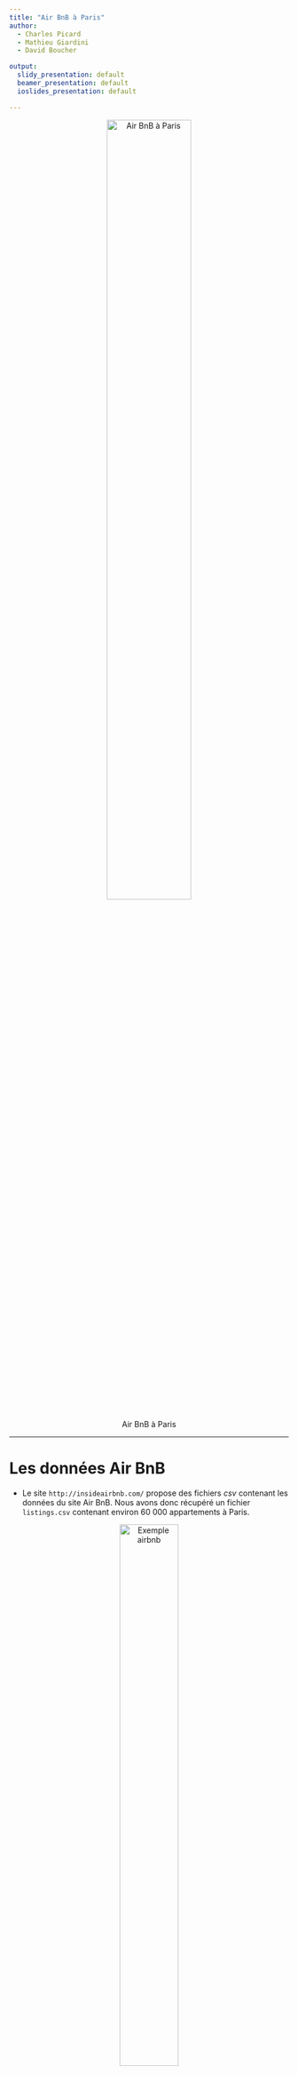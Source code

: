 ```yaml
---
title: "Air BnB à Paris"
author:
  - Charles Picard
  - Mathieu Giardini
  - David Boucher

output:
  slidy_presentation: default
  beamer_presentation: default
  ioslides_presentation: default

---
```


<center>
![Air BnB à Paris](./images/slide0.jpg){width=60%}
</center>

---

# Les données Air BnB

* Le site `http://insideairbnb.com/` propose des fichiers _csv_ contenant les données du site Air BnB. Nous avons donc récupéré un fichier `listings.csv` contenant environ 60 000 appartements à Paris.

<center>
![Exemple airbnb](./images/slide_airbnb2.PNG){width=50%}
</center>

---

# Nettoyage du fichier csv

* Pour cela :
  * Filtrage sur le code postal afin de n'avoir que du 75 ; vérification du code postal afin qu'il n'ait que 5 chiffres
  * Conversions de certaines valeurs avec renommage des champs si nécessaire.
  * Conversion des données de date en date au sens R.
  * Les appartements dont les prix ne sont pas fournis ou hors norme sont supprimés.

<center>
![data airbnb](./images/slide_airbnb.PNG){width=80%}
</center>
---

# Les monuments de Paris

* Peut-être que les locataires sont intéressés par une proximité entre leur location et les monuments parisiens...

  * Un peu de scrapbooking sur le site http://monumentsdeparis.net/ permet de récupérer les monuments parisiens ainsi que leurs adresses.

<center>
![adresse.data.gouv.fr](./images/slide_monument2.PNG){width=500px}
</center>

---

  * L'utilisation de l'API REST de `adresse.data.gouv.fr` permet de récupérer les adresses dans un format harmonisé avec les longitudes/latitudes.

<center>
![Monuments parisiens](./images/slide_monument.PNG){width=70%}
</center>

  * L'étape suivante a été de déterminer pour chaque logement le nombre de monuments à moins de 100m, 200m, 500m et 1km.

---

# Les gares et stations de métro/RER

* Comme pour les monuments, il est peut-être intéressant pour un locataire de chercher à ce que son logement soit proche de gares/stations de métro.

  * Nous avons récupéré le fichier `accessibilite-des-gares-et-stations-metro-et-rer-ratp.csv` sur `https://www.data.gouv.fr/en/datasets/accessibilite-des-gares-et-stations-de-metro-et-rer-ratp-1/`.
  * Les retraitements de ce fichier consistent en :
    * Ne garder que les adresses du département 75.
    * Supprimer les doublons
    * Séparer la longitude et la latitude en deux colonnes distinctes.
  * Nous avons ensuite pu déterminer le nombre de stations/gares à moins de 100m, 200m, 500m et 1km.

<center>
![Transports à Paris](./images/slide_ratp.PNG){width=30%}
</center>

---

# Les avis des locataires sur les logements

* Nous avons récupéré un fichier `reviews.csv` sur `http://insideairbnb.com/` contenant les revues des clients (environ 1 000 000 de lignes).
* Nous avons tenté d'en extraire des informations mais la variété des langues a rendu son exploitation assez difficile.
* De plus, notre but étant d'estimer le prix d'une location que l'on aurait à proposer, il nous a semblé difficile d'avoir des revues dès le début.
* Cette piste a donc été écartée.

---

# Fabrication des quartiers

* Nous avons téléchargé les quartiers de Paris sur le site https://opendata.paris.fr/explore/dataset/quartier_paris/export/.
* A partir de nos données Air Bnb, nous avons aussi récupéré les id, latitudes, longitudes des logements.

* Ces deux sources ont été importées dans le logiciel QGIS. Son outil d'intersection nous a alors permis de déterminer à quels quartiers appartiennent chacune des locations.
* Après cette opération, nous avons exporté le résultat dans le fichier `quartiers.csv`.

<center>
![QGIS](./images/qgis.png){width=40%}
</center>

---

# Premiers modèles

* Une fois toutes nos données regroupées, nous avons commencé par expérimenter quelques modèles :
  * Régression linéaire
  * Régression log linéaire
  * Random Forest avec 500 arbres.

---

# Densité des prix

* Les prix sont à valeurs dans l'intervalle $[0;+\infty[$. Il est probable que la distribution des prix ne suit pas une loi normale...
* Si on trace la densité des prix, on obtient :

![Densite-prix](./images/densite-prix.png)

---

* Traçons maintenant la densité du $\log$ des prix. On obtient alors :

![Densite-prix](./images/densite-log-prix.png)

* Courbe qui ressemble davantage à une gaussienne.
* Plutôt que d'utiliser une régression linéaire pour donner le prix, il semble plus judicieux d'utiliser une régression $\log$ linéaire (régression de Poisson).

---

# Quelques résultats sur ces premiers modèles


```r
tabl <- data.frame(Indicateur = c("Average IB error", "$\\sigma$ IB error (RMSE)", "$R^2_a$", "Average OB error", "$\\sigma$ OB error (RMSE)"),
                   LM=c(0, 43.41, 0.52, 0.51, 36.75), GLM=c(1.35, 32.32, 0.73, 0.68, 44.18),
                   RF=c(0.27, 37.79, 0.64, 0.51, 36.75))
knitr::kable(tabl)
```

---

# Choix des variables

A partir du random forest, nous avons déterminé l'importance des variables avec deux méthodes :

* Mean decrease accuracy
* Mean decrease GINI

On a obtenu les graphiques suivants...

---

# Importance des variables

![Importance des variables (Mean decrease accuracy)](./images/Mean_De_ACC.png){width=500px}

![Importance des variables (Mean Decrease GINI](./images/Mean_De_GINI.png){width=500px}

---

# Sélection des variables

Les 9 variables les plus importantes (par croisement des deux) que nous avons choisies :

* bedrooms
* accommodates
* l_qu
* zipcode
* host_total_listings_count
* bathrooms
* delai_inscription
* nb_amen
* summary_l

---

# Régressions linéaires avec les 9 variables sélectionnées

* Deux régressions sont faites :
  * Une première avec les 9 variables :
    * bedrooms, accommodates, l_qu, zipcode, host_total_listings_count, bathrooms, delai_inscription, nb_amen, summary_l
  * Une seconde avec une application du critère AIC qui a réduit les variables à 7 :
    * bedrooms, accomodates, l_qu, zipcode, host_total_listings_count, bathrooms, nb_amen, summary_l (beds et delai_inscription sont supprimés)

```r
tabl <- data.frame(Indicateur = c("Average IB error", "$\\sigma$ IB error (RMSE)", "$R^2_a$", "Average OB error", "$\\sigma$ OB error (RMSE)"),
                   LM1=c(4.03412137823296e-15, 44.7820916530383, 0.48827020151371, 0.625523131513831, 45.7526415862631),
                   LM2=c(1.24463403514636e-14, 44.7824626353489, 0.48826172296872, 0.623229361866199, 45.7536758787619))
knitr::kable(tabl)
```

---

# Régressions log linéaires avec les 9 variables sélectionnées

* Deux régressions sont faites :
  * Une première avec les 9 variables :
    * bedrooms, accommodates, l_qu, zipcode, host_total_listings_count, bathrooms, delai_inscription, nb_amen, summary_l
  * Une seconde avec une application du critère AIC qui a réduit les variables à 7 :
    * bedrooms, accomodates, l_qu, zipcode, host_total_listings_count, bathrooms, nb_amen, summary_l (beds et delai_inscription sont supprimés)

```r
tabl <- data.frame(Indicateur = c("Average IB error", "$\\sigma$ IB error (RMSE)", "$R^2_a$", "Average OB error", "$\\sigma$ OB error (RMSE)"),
                   GLM1=c(1.18192082968798, 4.38022431314205, 0.995069715042558, 0.73474059255429, 47.4262325330374),
                   GLM2=c(1.18192030421104, 4.37998251476438, 0.995070691872251, 0.734734397497239, 47.4262531471582))
knitr::kable(tabl)
```

---

# Random forest

* Une random forest a été faite avec 500 arbres et les paramètres par défaut de R. Nous sommes toujours sur les neuf variables :
    * bedrooms, accommodates, l_qu, zipcode, host_total_listings_count, bathrooms, delai_inscription, nb_amen, summary_l

```r
tabl <- data.frame(Indicateur = c("Average IB error", "$\\sigma$ IB error (RMSE)", "$R^2_a$", "Average OB error", "$\\sigma$ OB error (RMSE)"),
                   RF=c(-0.01293537, 37.79030141, 0.63684109, 0.24555499, 36.72446884))
knitr::kable(tabl)
```
---

# Modèle de gradient boosting d'arbre de régression

* 3 modèles (réalisés avec nos 9 variables) ont été comparés pour tester les différents paramètres de la fonction *gbm()* :
  * Un premier avec les paramètres suivants :
    * shrinkage = 0.01 : pas lors de la descente du gradient
    * interaction.depth = 1 : Nombre de noeuds de scission de chaque arbre de regression (donc 2 noeuds terminaux)
  * Un second avec les paramètres suivants :
    * shrinkage = 0.1 : descente plus rapide que pour le modèle 1
    * interaction.depth = 1 : Meme nombre de noeuds de scission que pour le modèle 1
* Un troisième avec les paramètres suivants :
    * shrinkage = 0.01 : pas de descente identique que pour le modèle 1
    * interaction.depth = 2 : nombre de noeuds de scission plus important que pour le modèle 1, ce qui signifie des arbres de régression plus complexes

---

# Résultats de gradient boosting

```r
tabl <- data.frame(Indicateur = c("Average IB error", "$\\sigma$ IB error (RMSE)", "$R^2_a$", "Average OB error", "$\\sigma$ OB error (RMSE)"),
                   GB1=c(0.0132347150777637, 40.7149516080917, 0.577000548690167, 0.529526398684977, 40.7678481983617),
                   GB2=c(0.0182772855451852, 40.4881667247804, 0.58169969284445, 0.515773710719386, 40.6450388471167),
                   GB3=c(0.00907893793537792, 38.4621048461559, 0.622516430636094, 0.446708052219003, 39.5790870564872))
knitr::kable(tabl)
```

---

# Comparaison des 3 types de modèles avec les 9 variables sélectionnées

* 3 modèles finaux ont été sélectionnés :
  * Un modèle de **régression de Poisson** (GLM) pour prendre en compte la normalité du logarithme des prix
  * Un modèle de **forêts aléatoires** calibré avec 500 arbres et un paramètre *mtry* égal à 3
  * Un modèle de **gradient boosting d'arbre de régression** calibré avec un **shrinkage** de 0.01 et un *interaction.depth* de 2
  
# Résumé des résultats

```r
tabl <- data.frame(Indicateur = c("Average IB error", "$\\sigma$ IB error (RMSE)", "$R^2_a$", "Average OB error", "$\\sigma$ OB error (RMSE)"),
                   GLM2=c(1.18192030421104, 4.37998251476438, 0.995070691872251, 0.734734397497239, 47.4262531471582),
                   RF1=c(0.248075878500565, 39.5490623950428, 0.600863513782569, 0.337663433198099, 39.2330848198853),
                   GB3=c(0.00907893793537792, 38.4621048461559, 0.622516430636094, 0.446708052219003, 39.5790870564872))
knitr::kable(tabl)
```

Nous avons incorporé dans notre application Shiny le prix pour chacun des 3 modèles.

